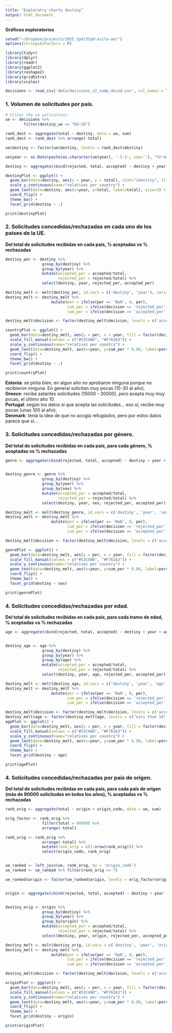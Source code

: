 ```yaml
---
title: "Exploratry charts destiny"
output: html_document
---
```


**Gráficos exploratorios**

```r
setwd("~/Dropbox/projects/2015_tpd/3tpd-asilo-ue/")
options(stringsAsFactors = F)

library(tidyr)
library(dplyr)
library(readr)
library(ggplot2)
library(reshape2)
library(gridExtra)
library(scales)

decisions <- read_csv('data/decisions_v2_comp_decod.csv', col_names = T)
```

### 1. Volumen de solicitudes por país.

```r
# Filter the ue aplications 
ue <- decisions %>%
        filter(destiny_ue == "EU-28")

rank_dest <- aggregate(total ~ destiny, data = ue, sum)
rank_dest <- rank_dest %>% arrange(-total)

ue$destiny <- factor(ue$destiny, levels = rank_dest$destiny)

ue$year <- as.Date(paste(as.character(ue$year), '-1-1', sep=''), "%Y-%m-%d")

destiny <- aggregate(cbind(rejected, total, accepted) ~ destiny + year, data = ue, sum)

destinyPlot <- ggplot() +
  geom_bar(data=destiny, aes(x = year, y = total), stat="identity", fill="#D8A227") +
  scale_y_continuous(name="relatives per country") + 
  geom_text(data=destiny, aes(x=year, y=total, label=total), size=3) +
  coord_flip() +
  theme_bw() +
  facet_grid(destiny ~ .)

print(destinyPlot)
```

### 2. Solicitudes concedidas/rechazadas en cada uno de los paises de la UE.

**Del total de solicitudes recibidas en cada país, % aceptadas vs % rechazadas**


```r
destiny_per <- destiny %>%
                group_by(destiny) %>%
                group_by(year) %>%
                mutate(accepted_per = accepted/total,
                       rejected_per = rejected/total) %>%
                select(destiny, year, rejected_per, accepted_per)

destiny_melt <- melt(destiny_per, id.vars = c('destiny', 'year'), variable.name = 'decision', value.name = 'per')
destiny_melt <- destiny_melt %>%
                    mutate(per = ifelse(per == 'NaN', 0, per),
                           cum_per = ifelse(decision == 'rejected_per', per, 0),
                           cum_per = ifelse(decision == 'accepted_per', 1, cum_per))

destiny_melt$decision <- factor(destiny_melt$decision, levels = c('accepted_per', 'rejected_per'))

countryPlot <- ggplot() +
  geom_bar(data=destiny_melt, aes(y = per, x = year, fill = factor(decision)), stat="identity", position = 'stack') +
  scale_fill_manual(values = c("#53C480", "#F76163")) + 
  scale_y_continuous(name="relatives per country") + 
  geom_text(data=destiny_melt, aes(x=year, y=cum_per * 0.98, label=percent(per)), size=3) +
  coord_flip() +
  theme_bw() +
  facet_grid(destiny ~ .)

print(countryPlot)
```

**Estonia**: se pinta bien, en algun año no aprobaron ninguna porque no recibieron ninguna. En general solicitan muy pocas (15-30 al año).    
**Greece**: recibe astantes solicitudes (15000 - 30000), pero acepta muy muy pocas, el último año 10.            
**Portugal**: según los datos sí que acepta las solicitudes... eso si, recibe muy pocas (unas 100 al año).       
**Denmark**: tenía la idea de que no acogía refugiados, pero por estos datos parece que sí...    



### 3. Solicitudes concedidas/rechazadas por género.

**Del total de solicitudes recibidas en cada país, para cada género, % aceptadas vs % rechazadas**


```r

genre <- aggregate(cbind(rejected, total, accepted) ~ destiny + year + sex, data = ue, sum)


destiny_genre <- genre %>%
                group_by(destiny) %>%
                group_by(year) %>%
                group_by(sex) %>%
                mutate(accepted_per = accepted/total,
                       rejected_per = rejected/total) %>%
                select(destiny, year, sex, rejected_per, accepted_per)

destiny_melt <- melt(destiny_genre, id.vars = c('destiny', 'year', 'sex'), variable.name = 'decision', value.name = 'per')
destiny_melt <- destiny_melt %>%
                    mutate(per = ifelse(per == 'NaN', 0, per),
                           cum_per = ifelse(decision == 'rejected_per', per, 0),
                           cum_per = ifelse(decision == 'accepted_per', 1, cum_per))

destiny_melt$decision <- factor(destiny_melt$decision, levels = c('accepted_per', 'rejected_per'))

genrePlot <- ggplot() +
  geom_bar(data=destiny_melt, aes(y = per, x = year, fill = factor(decision)), stat="identity", position = 'stack') +
  scale_fill_manual(values = c("#53C480", "#F76163")) + 
  scale_y_continuous(name="relatives per country") + 
  geom_text(data=destiny_melt, aes(x=year, y=cum_per * 0.98, label=percent(per)), size=3) +
  coord_flip() +
  theme_bw() +
  facet_grid(destiny ~ sex)

print(genrePlot)
```


### 4. Solicitudes concedidas/rechazadas por edad.

**Del total de solicitudes recibidas en cada país, para cada tramo de edad, % aceptadas vs % rechazadas**


```r

age <- aggregate(cbind(rejected, total, accepted) ~ destiny + year + age, data = ue, sum)


destiny_age <- age %>%
                group_by(destiny) %>%
                group_by(year) %>%
                group_by(age) %>%
                mutate(accepted_per = accepted/total,
                       rejected_per = rejected/total) %>%
                select(destiny, year, age, rejected_per, accepted_per)

destiny_melt <- melt(destiny_age, id.vars = c('destiny', 'year', 'age'), variable.name = 'decision', value.name = 'per')
destiny_melt <- destiny_melt %>%
                    mutate(per = ifelse(per == 'NaN', 0, per),
                           cum_per = ifelse(decision == 'rejected_per', per, 0),
                           cum_per = ifelse(decision == 'accepted_per', 1, cum_per))

destiny_melt$decision <- factor(destiny_melt$decision, levels = c('accepted_per', 'rejected_per'))
destiny_melt$age <- factor(destiny_melt$age, levels = c("Less than 14", "14 to 17", "18 to 34", "35 to 64", "65 or over", "Unknown"))
agePlot <- ggplot() +
  geom_bar(data=destiny_melt, aes(y = per, x = year, fill = factor(decision)), stat="identity", position = 'stack') +
  scale_fill_manual(values = c("#53C480", "#F76163")) + 
  scale_y_continuous(name="relatives per country") + 
  geom_text(data=destiny_melt, aes(x=year, y=cum_per * 0.98, label=percent(per)), size=3) +
  coord_flip() +
  theme_bw() +
  facet_grid(destiny ~ age)

print(agePlot)
```


### 4. Solicitudes concedidas/rechazadas por país de origen.

**Del total de solicitudes recibidas en cada país, para cada país de origen (más de 90000 solicitudes en todos los años), % aceptadas vs % rechazadas**


```r
rank_orig <- aggregate(total ~ origin + origin_code, data = ue, sum)

orig_factor <- rank_orig %>% 
                filter(total > 90000) %>%
                arrange(-total)

rank_orig <- rank_orig %>% 
                arrange(-total) %>%
                mutate(rank_orig = c(1:nrow(rank_orig))) %>%
                select(origin_code, rank_orig)


ue_ranked <- left_join(ue, rank_orig, by = 'origin_code')
ue_ranked <- ue_ranked %>% filter(rank_orig <= 7)

ue_ranked$origin <- factor(ue_ranked$origin, levels = orig_factor$origin)


origin <- aggregate(cbind(rejected, total, accepted) ~ destiny + year + origin, data = ue_ranked, sum)


destiny_orig <- origin %>%
                group_by(destiny) %>%
                group_by(year) %>%
                group_by(origin) %>%
                mutate(accepted_per = accepted/total,
                       rejected_per = rejected/total) %>%
                select(destiny, year, origin, rejected_per, accepted_per)

destiny_melt <- melt(destiny_orig, id.vars = c('destiny', 'year', 'origin'), variable.name = 'decision', value.name = 'per')
destiny_melt <- destiny_melt %>%
                    mutate(per = ifelse(per == 'NaN', 0, per),
                           cum_per = ifelse(decision == 'rejected_per', per, 0),
                           cum_per = ifelse(decision == 'accepted_per', 1, cum_per))

destiny_melt$decision <- factor(destiny_melt$decision, levels = c('accepted_per', 'rejected_per'))

originPlot <- ggplot() +
  geom_bar(data=destiny_melt, aes(y = per, x = year, fill = factor(decision)), stat="identity", position = 'stack') +
  scale_fill_manual(values = c("#53C480", "#F76163")) + 
  scale_y_continuous(name="relatives per country") + 
  geom_text(data=destiny_melt, aes(x=year, y=cum_per * 0.98, label=percent(per)), size=3) +
  coord_flip() +
  theme_bw() +
  facet_grid(destiny ~ origin)

print(originPlot)
```


